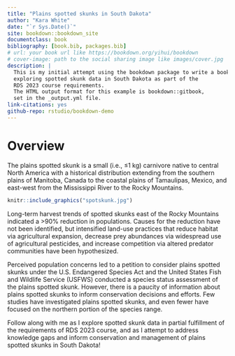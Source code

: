 ```yaml
--- 
title: "Plains spotted skunks in South Dakota"
author: "Kara White"
date: "`r Sys.Date()`"
site: bookdown::bookdown_site
documentclass: book
bibliography: [book.bib, packages.bib]
# url: your book url like https://bookdown.org/yihui/bookdown
# cover-image: path to the social sharing image like images/cover.jpg
description: |
  This is my initial attempt using the bookdown package to write a book website
  exploring spotted skunk data in South Dakota as part of the
  RDS 2023 course requirements.
  The HTML output format for this example is bookdown::gitbook,
  set in the _output.yml file.
link-citations: yes
github-repo: rstudio/bookdown-demo
---
```


# Overview {-}

The plains spotted skunk is a small (i.e., ≤1 kg) carnivore native to central North America with a historical distribution extending from the southern plains
of Manitoba, Canada to the coastal plains of Tamaulipas, Mexico, and east-west from the Mississippi River to the Rocky Mountains. 

```r

knitr::include_graphics("spotskunk.jpg")

```

Long-term harvest trends of spotted skunks east of the Rocky Mountains indicated a >90% reduction in populations. Causes for the reduction have not been identified, but intensified land-use practices that reduce habitat via agricultural expansion, decrease prey abundances via widespread use of agricultural pesticides, and increase competition via altered predator communities have been hypothesized. 

Perceived population concerns led to a petition to consider plains spotted skunks under the U.S. Endangered Species Act and the United States Fish and Wildlife Service (USFWS) conducted a species status assessment of the plains spotted skunk. However, there is a paucity of information about plains spotted skunks to inform conservation decisions and efforts. Few studies have investigated plains spotted skunks, and even fewer have focused on the northern portion of the species range. 

Follow along with me as I explore spotted skunk data in partial fulfillment of 
the requirements of RDS 2023 course, and as I attempt to address knowledge gaps and inform conservation and management of plains spotted skunks in South Dakota!

